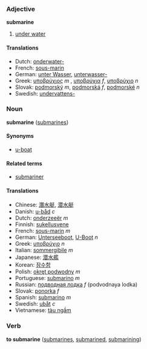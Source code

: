 ===Adjective===
'''submarine'''

# [[under water]]

====Translations====
*Dutch: [[onderwater-]]
*French: [[sous-marin]]
*German: [[unter Wasser]], [[unterwasser-]]
*Greek: [[υποβρύχιος]] ''m'' , [[υποβρύχια]] ''f'', [[υποβρύχιο]] ''n''
*Slovak: [[podmorský]] ''m'', [[podmorská]] ''f'', [[podmorské]] ''n''
*Swedish: [[undervattens-]]

===Noun===
'''submarine''' ([[submarines]])

====Synonyms====
*[[u-boat]]

====Related terms====
*[[submariner]]

====Translations====
*Chinese: [[潛水艇]], [[潜水艇]]
*Danish: [[u-båd]] ''c''
*Dutch: [[onderzeeër]] ''m''
*Finnish: [[sukellusvene]]
*French: [[sous-marin]] ''m''
*German: [[Unterseeboot]], [[U-Boot]] ''n''
*Greek: [[υποβρύχιο]] ''n''
*Italian: [[sommergibile]] ''m''
*Japanese: [[潜水艦]]
*Korean: [[잠수함]]
*Polish: [[okręt podwodny]] ''m''
*Portuguese: [[submarino]] ''m''
*Russian: [[подводная лодка]] ''f'' (podvodnaya lodka)
*Slovak: [[ponorka]] ''f''
*Spanish: [[submarino]] ''m''
*Swedish: [[ubåt]] ''c''
*Vietnamese: [[tàu ngầm]]

===Verb===
'''to submarine''' ([[submarines]], [[submarined]], [[submarining]])